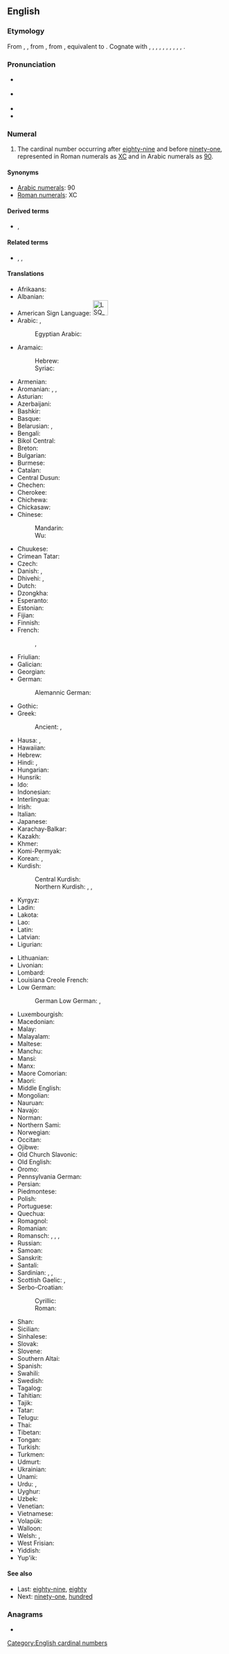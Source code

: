==English==
{{number box|en|90}}

===Etymology===
From {{inh|en|enm|nynty}}, {{m|enm|nynety}}, from {{inh|en|ang|hundniġontiġ}}, from {{inh|en|gem-pro|*newuntēhundą|t=ninety}}, equivalent to {{af|en|nine|-ty}}. Cognate with {{cog|sco|nynty}}, {{m|sco|nynety|t=ninety}}, {{cog|stq|njuugentich|t=ninety}}, {{cog|fy|njoggentich|t=ninety}}, {{cog|nl|negentig|t=ninety}}, {{cog|nds-de|negentig|t=ninety}}, {{cog|de|neunzig|t=ninety}}, {{cog|sv|nittio|t=ninety}}, {{cog|nb|nitti|t=ninety}}, {{cog|nn|nitti|t=ninety}}, {{cog|is|níutíu|t=ninety}}.

===Pronunciation===
* {{a|RP}} {{IPA|en|/ˈnaɪn.ti/}}
* {{a|GA}} {{IPA|en|/ˈnaɪn.di/|/ˈnaɪn.ti/}}
* {{audio|en|en-us-ninety.ogg|Audio (US)}}
* {{rhymes|en|aɪnti|aɪndi|s=2}}

===Numeral===
{{head|en|numeral}}

# The cardinal number occurring after [[eighty-nine]] and before [[ninety-one]], represented in Roman numerals as [[XC]] and in Arabic numerals as [[90]].

====Synonyms====
* [[w:Arabic numerals|Arabic numerals]]: 90
* [[w:Roman numerals|Roman numerals]]: XC

====Derived terms====
* {{l|en|ninetyfold}}, {{l|en|ninetysomething}}

====Related terms====
* {{l|en|nine}}, {{l|en|nineteen}}, {{l|en|ninetieth}}

====Translations====
{{trans-top|90}}
* Afrikaans: {{t+|af|negentig}}
* Albanian: {{t+|sq|nëntëdhjetë}}
* American Sign Language: [[Image:LSQ 90.jpg|35px]]
* Arabic: {{t|ar|تِسْعِينَ}}, {{qualifier|only nominative|formal}} {{t|ar|تِسْعُونَ}}
*: Egyptian Arabic: {{t|arz|تسعين||tr=tisʿīn|sc=Arab}}
* Aramaic:
*: Hebrew: {{t|arc|תשעין|tr=teshʿīn|c|sc=Hebr}}
*: Syriac: {{t|arc|ܬܫܥܝܢ|tr=teshʿīn|c|sc=Syrc}}
* Armenian: {{t+|hy|իննսուն}}
* Aromanian: {{t|rup|noauãdzãts}}, {{t|rup|noauãdzãtsi}}, {{t|rup|noauãdzãtsã}}
* Asturian: {{t+|ast|noventa}}
* Azerbaijani: {{t+|az|doxsan}}
* Bashkir: {{t|ba|туҡһан|sc=Cyrl}}
* Basque: {{t+|eu|laurogeita hamar}}
* Belarusian: {{t|be|дзевяно́ста|sc=Cyrl}}, {{t|be|дзе́вяцьдзесят|sc=Cyrl}}
* Bengali: {{t|bn|নব্বই}}
* Bikol Central: {{t|bcl|siyam na pulo}}
* Breton: {{t|br|dek ha pevar-ugent}}
* Bulgarian: {{t|bg|деветдесе́т|sc=Cyrl}}
* Burmese: {{t|my|ကိုးဆယ်|sc=Mymr}}
* Catalan: {{t+|ca|noranta}}
* Central Dusun: {{t|dtp|siam nohopod}}
* Chechen: {{t|ce|дезткъе итт}}
* Cherokee: {{t|chr|ᏐᏁᎳᏍᎪᎯ}}
* Chichewa: {{t|ny|makumi asanu ndianayi}}
* Chickasaw: {{t|cic|pokoli chakká'li}}
* Chinese:
*: Mandarin: {{t+|cmn|九十|tr=jiǔshí|sc=Hani}}
*: Wu: {{t|wuu|九十|tr=ciéu zoep}}
* Chuukese: {{t|chk|tiwe}}
* Crimean Tatar: {{t|crh|doqsan}}
* Czech: {{t+|cs|devadesát}}
* Danish: {{t+|da|halvfems}}, {{t|da|halvfemsindstyve}}
* Dhivehi: {{t|dv|ނަވައި}}, {{t|dv|ނުވަދިހަ}}
* Dutch: {{t+|nl|negentig|f}}
* Dzongkha: {{t|dz|དགུ་བཅུ}}
* Esperanto: {{t+|eo|naŭdek}}
* Estonian: {{t+|et|üheksakümmend}}
* Fijian: {{t|fj|ciwasagavulu}}
* Finnish: {{t+|fi|yhdeksänkymmentä}}
* French:
*: {{qualifier|Belgium|Switzerland|Congo-Kinshasa|Rwanda}} {{t+|fr|nonante}},
*: {{qualifier|France|Canada|former French colonies}} {{t+|fr|quatre-vingt-dix}}
* Friulian: {{t|fur|nonante}}
* Galician: {{t+|gl|noventa}}
* Georgian: {{t|ka|ოთხმოცდაათი|sc=Geor}}
* German: {{t+|de|neunzig}}
*: Alemannic German: {{t|gsw|nüünzg}}
* Gothic: {{t|got|𐌽𐌹𐌿𐌽𐍄𐌴𐌷𐌿𐌽𐌳}}
* Greek: {{t+|el|ενενήντα}}
*: Ancient: {{t|grc|ἐνενήκοντα}}, {{t|grc|ϟ΄}} {{qualifier|numeral}}
* Hausa: {{t|ha|casa'in}}, {{t|ha|tis'in}}
* Hawaiian: {{t|haw|kanaiwa}}
* Hebrew: {{t|he|תִּשְׁעִים|m|f|tr=tishʿím}}
* Hindi: {{t+|hi|नब्बे}}, {{t|hi|नव्वे}}
* Hungarian: {{t+|hu|kilencven}}
* Hunsrik: {{t|hrx|neinzich}}
* Ido: {{t+|io|nonadek}}
* Indonesian: {{t|id|sembilan puluh}}
* Interlingua: {{t|ia|novanta}}
* Irish: {{t+|ga|nócha}}
* Italian: {{t+|it|novanta}}
* Japanese: {{t+|ja|九十|tr=きゅうじゅう, kyūjū, くじゅう, kujū|sc=Jpan}}
* Karachay-Balkar: {{t|krc|токъсан|tr=toqsan|sc=Cyrl}}
* Kazakh: {{t+|kk|тоқсан|sc=Cyrl}}
* Khmer: {{t+|km|កៅសិប}}
* Komi-Permyak: {{t|koi|ӧкмысдас}}
* Korean: {{t+|ko|구십(九十)}}, {{t+|ko|아흔}}
* Kurdish:
*: Central Kurdish: {{t|ckb|نەوەت}}
*: Northern Kurdish: {{t+|kmr|not}}, {{t+|kmr|nod}}, {{t+|kmr|nehwed}}
* Kyrgyz: {{t+|ky|токсон|sc=Cyrl}}
* Ladin: {{t|lld|nonanta}}
* Lakota: {{t|lkt|wikčémna napčíyuŋka}}
* Lao: {{t|lo|ເກົ້າສິບ}}
* Latin: {{t+|la|nonaginta}}
* Latvian: {{t+|lv|deviņdesmit}}
* Ligurian: {{t-needed|lij}}
{{trans-mid}}
* Lithuanian: {{t+|lt|devyniasdešimt}}
* Livonian: {{t|liv|īdõkskimdõ}}
* Lombard: {{t-needed|lmo}}
* Louisiana Creole French: {{t|lou|katre-vin-dis}}
* Low German:
*: German Low German: {{t+|nds-de|niëgentig}} {{qualifier|Münsterländisch}}, {{t|nds-de|niegensig}} {{qualifier|Münsterländisch}}
* Luxembourgish: {{t|lb|nonzeg}}
* Macedonian: {{t|mk|деведесет}}
* Malay: {{t+|ms|sembilan puluh}}
* Malayalam: {{t+|ml|തൊണ്ണൂറ് }}
* Maltese: {{t|mt|disgħin}}
* Manchu: {{t|mnc|ᡠᠶᡠᠨᠵᡠ|tr=uyunju}}
* Mansi: {{t|mns|онтэлсат}}
* Manx: {{t|gv|kiare feed as jeig}}
* Maore Comorian: {{t|swb|tuswini}}
* Maori: {{t+|mi|iwa tekau}}
* Middle English: {{t|enm|nynty}}
* Mongolian: {{t+|mn|ер|sc=Cyrl}}
* Nauruan: {{t|na|aduma}}
* Navajo: {{t|nv|náhástʼédiin}}
* Norman: {{t|nrf|nénante}}
* Northern Sami: {{t|se|ovccilogi}}
* Norwegian: {{t+|no|nitti}}
* Occitan: {{t+|oc|nonanta}}
* Ojibwe: {{t|oj|zhaangasimidana}}
* Old Church Slavonic: {{t|cu|девѧть десѧтъ}}
* Old English: {{t+|ang|hundnigontiġ}}
* Oromo: {{t|om|sagaltama}}
* Pennsylvania German: {{t|pdc|neinzich}}
* Persian: {{t+|fa|نَوَد|tr=navad}}
* Piedmontese: {{t|pms|novanta}}
* Polish: {{t+|pl|dziewięćdziesiąt}}
* Portuguese: {{t+|pt|noventa}}
* Quechua: {{t|qu|isqun chunka}}
* Romagnol: {{t|rgn|nuvânta}}
* Romanian: {{t+|ro|nouăzeci}}
* Romansch: {{t|rm|novanta}}, {{t|rm|navonta}}, {{t|rm|novànta}}, {{t|rm|nonaunta}}
* Russian: {{t+|ru|девяно́сто}}
* Samoan: {{t|sm|ivasefulu}}
* Sanskrit: {{t+|sa|नवति|tr=navatí}}
* Santali: {{t|sat|ᱟᱨᱮ ᱜᱮᱞ}}
* Sardinian: {{t|sc|nobanta}}, {{t|sc|nonanta}}, {{t|sc|noranta}}
* Scottish Gaelic: {{qualifier|old system}} {{t|gd|ceithir}} {{t|gd|fichead}} {{t|gd|'s}} {{t|gd|a}} {{t|gd|deich}}, {{qualifier|new system}} {{t|gd|naochad}}
* Serbo-Croatian:
*: Cyrillic: {{t|sh|деведесет}}
*: Roman: {{t|sh|devedeset}}
* Shan: {{t|shn|ၵဝ်ႈသိပ်း}}
* Sicilian: {{t+|scn|novanta}}
* Sinhalese: {{t|si|අනූව|sc=Sinh}}
* Slovak: {{t|sk|devätdesiat}}
* Slovene: {{t+|sl|devetdeset}}
* Southern Altai: {{t|alt|тогузон}}
* Spanish: {{t+|es|noventa}}
* Swahili: {{t+|sw|tisini}}
* Swedish: {{t+|sv|nittio}}
* Tagalog: {{t|tl|siyamnapu}}
* Tahitian: {{t|ty|iva 'ahuru}}
* Tajik: {{t+|tg|навад|sc=Cyrl}}
* Tatar: {{t+|tt|туксан|sc=Cyrl}}
* Telugu: {{t|te|తొంభై}}
* Thai: {{t+|th|เก้าสิบ}}
* Tibetan: {{t|bo|དགུ་བཅུ}}
* Tongan: {{t|to|hivangofulu}}
* Turkish: {{t+|tr|doksan}}
* Turkmen: {{t+|tk|togsan}}
* Udmurt: {{t|udm|укмыстон}}
* Ukrainian: {{t+|uk|дев'яно́сто}}
* Unami: {{t|unm|pèshkunk txinxke}}
* Urdu: {{t|ur|نوے|tr=navve}}, {{t|ur|نبے|tr=nabbe}}
* Uyghur: {{t|ug|توقسان}}
* Uzbek: {{t+|uz|toʻqson}}
* Venetian: {{t+|vec|nonanta}}
* Vietnamese: {{t|vi|chín mươi}}
* Volapük: {{t+|vo|züldeg}}
* Walloon: {{t+|wa|nonante}}
* Welsh: {{t|cy|deg ar pedwar ugain}} {{qualifier|vigesimal|traditional}}, {{t+|cy|naw deg}} {{qualifier|decimal}}
* West Frisian: {{t|fy|njoggentich}}
* Yiddish: {{t|yi|נײַנציק}}
* Yup'ik: {{t|esu|yuinaat cetaman qula}}
{{trans-bottom}}

====See also====
* Last: [[eighty-nine]], [[eighty]]
* Next: [[ninety-one]], [[hundred]]

===Anagrams===
* {{anagrams|en|a=einnty|Tinney}}

{{c|en|Ninety}}
[[Category:English cardinal numbers]]